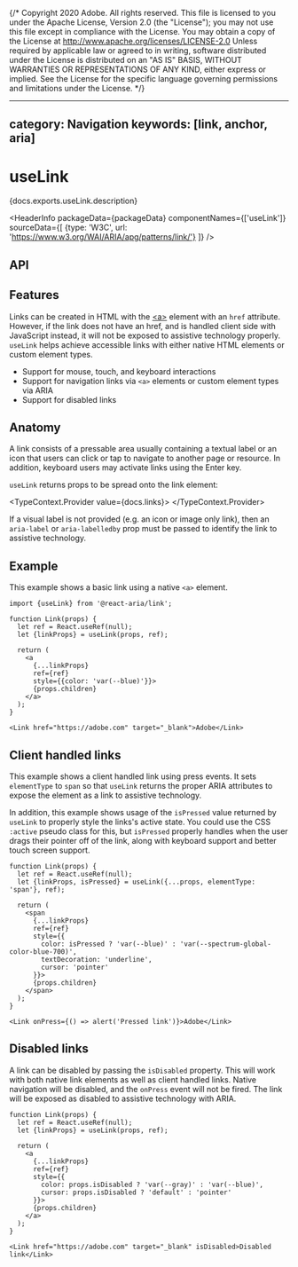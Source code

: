 {/* Copyright 2020 Adobe. All rights reserved.
This file is licensed to you under the Apache License, Version 2.0 (the "License");
you may not use this file except in compliance with the License. You may obtain a copy
of the License at http://www.apache.org/licenses/LICENSE-2.0
Unless required by applicable law or agreed to in writing, software distributed under
the License is distributed on an "AS IS" BASIS, WITHOUT WARRANTIES OR REPRESENTATIONS
OF ANY KIND, either express or implied. See the License for the specific language
governing permissions and limitations under the License. */}



---
category: Navigation
keywords: [link, anchor, aria]
---

# useLink

<PageDescription>{docs.exports.useLink.description}</PageDescription>

<HeaderInfo
  packageData={packageData}
  componentNames={['useLink']}
  sourceData={[
    {type: 'W3C', url: 'https://www.w3.org/WAI/ARIA/apg/patterns/link/'}
  ]} />

## API

<FunctionAPI function={docs.exports.useLink} links={docs.links} />

## Features

Links can be created in HTML with the [&lt;a&gt;](https://developer.mozilla.org/en-US/docs/Web/HTML/Element/a)
element with an `href` attribute. However, if the link does not have an href, and is
handled client side with JavaScript instead, it will not be exposed to assistive technology properly.
`useLink` helps achieve accessible links with either native HTML elements or custom element types.

* Support for mouse, touch, and keyboard interactions
* Support for navigation links via `<a>` elements or custom element types via ARIA
* Support for disabled links

## Anatomy

A link consists of a pressable area usually containing a textual label or an icon
that users can click or tap to navigate to another page or resource. In addition,
keyboard users may activate links using the <Keyboard>Enter</Keyboard> key.

`useLink` returns props to be spread onto the link element:

<TypeContext.Provider value={docs.links}>
  <InterfaceType properties={docs.links[docs.exports.useLink.return.id].properties} />
</TypeContext.Provider>

If a visual label is not provided (e.g. an icon or image only link), then an `aria-label` or
`aria-labelledby` prop must be passed to identify the link to assistive technology.

## Example

This example shows a basic link using a native `<a>` element.

```tsx example
import {useLink} from '@react-aria/link';

function Link(props) {
  let ref = React.useRef(null);
  let {linkProps} = useLink(props, ref);

  return (
    <a
      {...linkProps}
      ref={ref}
      style={{color: 'var(--blue)'}}>
      {props.children}
    </a>
  );
}

<Link href="https://adobe.com" target="_blank">Adobe</Link>
```

## Client handled links

This example shows a client handled link using press events. It sets `elementType` to `span`
so that `useLink` returns the proper ARIA attributes to expose the element as a link to
assistive technology.

In addition, this example shows usage of the `isPressed` value returned by `useLink` to properly
style the links's active state. You could use the CSS `:active` pseudo class for this, but `isPressed`
properly handles when the user drags their pointer off of the link, along with keyboard support and better
touch screen support.

```tsx example
function Link(props) {
  let ref = React.useRef(null);
  let {linkProps, isPressed} = useLink({...props, elementType: 'span'}, ref);

  return (
    <span
      {...linkProps}
      ref={ref}
      style={{
        color: isPressed ? 'var(--blue)' : 'var(--spectrum-global-color-blue-700)',
        textDecoration: 'underline',
        cursor: 'pointer'
      }}>
      {props.children}
    </span>
  );
}

<Link onPress={() => alert('Pressed link')}>Adobe</Link>
```


## Disabled links

A link can be disabled by passing the `isDisabled` property. This will work with both native
link elements as well as client handled links. Native navigation will be disabled, and the `onPress`
event will not be fired. The link will be exposed as disabled to assistive technology with ARIA.

```tsx example
function Link(props) {
  let ref = React.useRef(null);
  let {linkProps} = useLink(props, ref);

  return (
    <a
      {...linkProps}
      ref={ref}
      style={{
        color: props.isDisabled ? 'var(--gray)' : 'var(--blue)',
        cursor: props.isDisabled ? 'default' : 'pointer'
      }}>
      {props.children}
    </a>
  );
}

<Link href="https://adobe.com" target="_blank" isDisabled>Disabled link</Link>
```
